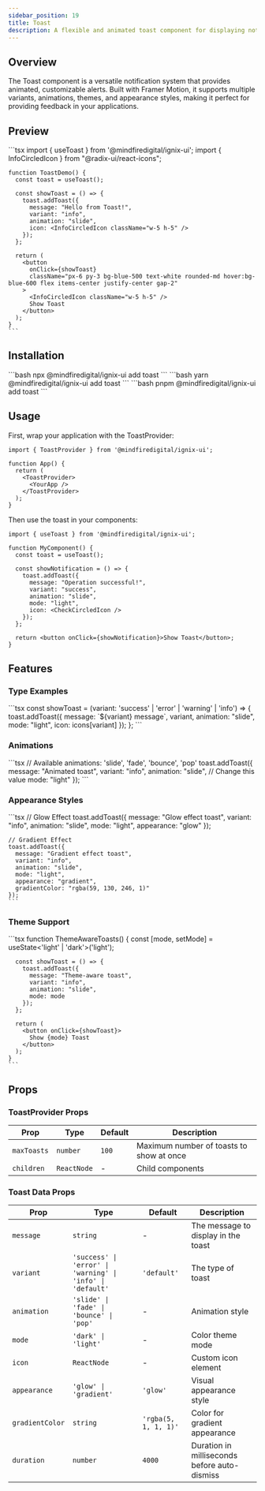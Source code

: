 ```yaml
---
sidebar_position: 19
title: Toast
description: A flexible and animated toast component for displaying notifications and alerts.
---
```



## Overview

The Toast component is a versatile notification system that provides animated, customizable alerts. Built with Framer Motion, it supports multiple variants, animations, themes, and appearance styles, making it perfect for providing feedback in your applications.

## Preview

<Tabs defaultValue="preview">
  <TabItem value="preview" label="Preview" default>
    <div className="w-full p-8 space-y-8 rounded-lg border">
      <ToastProvider>
        <SimpleToastDemo />
      </ToastProvider>
    </div>
  </TabItem>
  <TabItem value="code" label="Code">
    ```tsx
    import { useToast } from '@mindfiredigital/ignix-ui';
    import { InfoCircledIcon } from "@radix-ui/react-icons";

    function ToastDemo() {
      const toast = useToast();
      
      const showToast = () => {
        toast.addToast({
          message: "Hello from Toast!",
          variant: "info",
          animation: "slide",
          icon: <InfoCircledIcon className="w-5 h-5" />
        });
      };

      return (
        <button
          onClick={showToast}
          className="px-6 py-3 bg-blue-500 text-white rounded-md hover:bg-blue-600 flex items-center justify-center gap-2"
        >
          <InfoCircledIcon className="w-5 h-5" />
          Show Toast
        </button>
      );
    }
    ```
  </TabItem>
</Tabs>

## Installation

<Tabs>
  <TabItem value="npm" label="npm" default>
    ```bash
    npx @mindfiredigital/ignix-ui add toast
    ```
  </TabItem>
  <TabItem value="yarn" label="Yarn">
    ```bash
    yarn @mindfiredigital/ignix-ui add toast
    ```
  </TabItem>
  <TabItem value="pnpm" label="pnpm">
    ```bash
    pnpm @mindfiredigital/ignix-ui add toast
    ```
  </TabItem>
</Tabs>

## Usage

First, wrap your application with the ToastProvider:

```tsx
import { ToastProvider } from '@mindfiredigital/ignix-ui';

function App() {
  return (
    <ToastProvider>
      <YourApp />
    </ToastProvider>
  );
}
```

Then use the toast in your components:

```tsx
import { useToast } from '@mindfiredigital/ignix-ui';

function MyComponent() {
  const toast = useToast();
  
  const showNotification = () => {
    toast.addToast({
      message: "Operation successful!",
      variant: "success",
      animation: "slide",
      mode: "light",
      icon: <CheckCircledIcon />
    });
  };
  
  return <button onClick={showNotification}>Show Toast</button>;
}
```

## Features

### Type Examples

<Tabs>
  <TabItem value="types-preview" label="Preview" default>
    <div className="w-full p-8 space-y-8 rounded-lg border">
      <div className="p-6 rounded-lg space-y-4">
        <ToastProvider>
          <BasicToastDemo />
        </ToastProvider>  
      </div>
    </div>
  </TabItem>
  <TabItem value="types-code" label="Code">
    ```tsx
    const showToast = (variant: 'success' | 'error' | 'warning' | 'info') => {
      toast.addToast({
        message: `${variant} message`,
        variant,
        animation: "slide",
        mode: "light",
        icon: icons[variant]
      });
    };
    ```
  </TabItem>
</Tabs>

### Animations

<Tabs>
  <TabItem value="animations-preview" label="Preview" default>
    <div className="w-full p-8 space-y-8 rounded-lg border">
      <div className="p-6 rounded-lg space-y-4">
        <ToastProvider>
          <AnimationDemo />
        </ToastProvider>
      </div>
    </div>
  </TabItem>
  <TabItem value="animations-code" label="Code">
    ```tsx
    // Available animations: 'slide', 'fade', 'bounce', 'pop'
    toast.addToast({
      message: "Animated toast",
      variant: "info",
      animation: "slide", // Change this value
      mode: "light"
    });
    ```
  </TabItem>
</Tabs>

### Appearance Styles

<Tabs>
  <TabItem value="appearance-preview" label="Preview" default>
    <div className="w-full p-8 space-y-8 rounded-lg border">
      <div className="p-6 rounded-lg space-y-4">
        <ToastProvider>
          <AppearanceDemo />
        </ToastProvider>
      </div>
    </div>
  </TabItem>
  <TabItem value="appearance-code" label="Code">
    ```tsx
    // Glow Effect
    toast.addToast({
      message: "Glow effect toast",
      variant: "info",
      animation: "slide",
      mode: "light",
      appearance: "glow"
    });

    // Gradient Effect
    toast.addToast({
      message: "Gradient effect toast",
      variant: "info",
      animation: "slide",
      mode: "light",
      appearance: "gradient",
      gradientColor: "rgba(59, 130, 246, 1)"
    });
    ```
  </TabItem>
</Tabs>

### Theme Support

<Tabs>
  <TabItem value="theme-preview" label="Preview" default>
    <div className="w-full p-8 space-y-8 rounded-lg border">
      <div className="p-6 rounded-lg space-y-4">
        <ToastProvider>
          <ThemeDemo />
        </ToastProvider>
      </div>
    </div>
  </TabItem>
  <TabItem value="theme-code" label="Code">
    ```tsx
    function ThemeAwareToasts() {
      const [mode, setMode] = useState<'light' | 'dark'>('light');
      
      const showToast = () => {
        toast.addToast({
          message: "Theme-aware toast",
          variant: "info",
          animation: "slide",
          mode: mode
        });
      };
      
      return (
        <button onClick={showToast}>
          Show {mode} Toast
        </button>
      );
    }
    ```
  </TabItem>
</Tabs>

## Props

### ToastProvider Props

| Prop | Type | Default | Description |
|------|------|---------|-------------|
| `maxToasts` | `number` | `100` | Maximum number of toasts to show at once |
| `children` | `ReactNode` | - | Child components |

### Toast Data Props

| Prop | Type | Default | Description |
|------|------|---------|-------------|
| `message` | `string` | - | The message to display in the toast |
| `variant` | `'success' \| 'error' \| 'warning' \| 'info' \| 'default'` | `'default'` | The type of toast |
| `animation` | `'slide' \| 'fade' \| 'bounce' \| 'pop'` | - | Animation style |
| `mode` | `'dark' \| 'light'` | - | Color theme mode |
| `icon` | `ReactNode` | - | Custom icon element |
| `appearance` | `'glow' \| 'gradient'` | `'glow'` | Visual appearance style |
| `gradientColor` | `string` | `'rgba(5, 1, 1, 1)'` | Color for gradient appearance |
| `duration` | `number` | `4000` | Duration in milliseconds before auto-dismiss |
